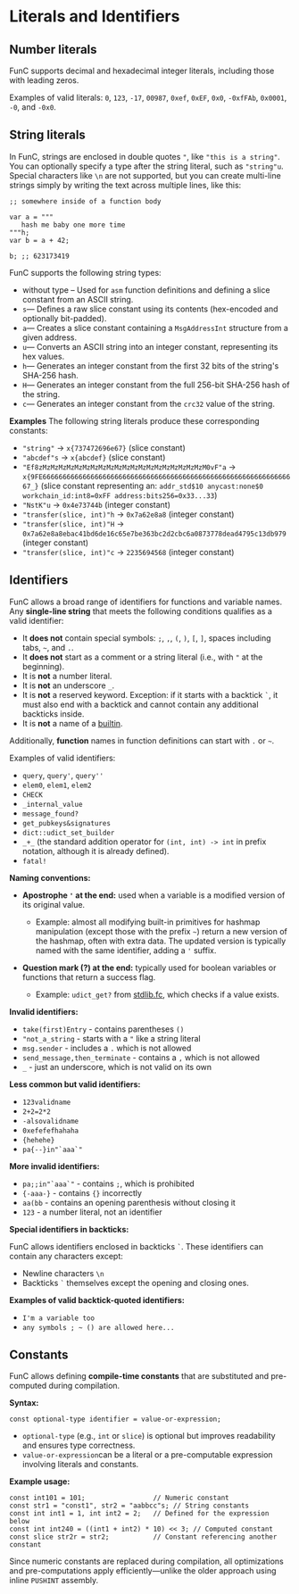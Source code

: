 
# Literals and Identifiers

## Number literals

FunC supports decimal and hexadecimal integer literals, including those with leading zeros.

Examples of valid literals: `0`, `123`, `-17`, `00987`, `0xef`, `0xEF`, `0x0`, `-0xfFAb`, `0x0001`, `-0`, and `-0x0`.

## String literals

In FunC, strings are enclosed in double quotes `"`, like `"this is a string"`.<br />
You can optionally specify a type after the string literal, such as `"string"u`.<br />
Special characters like `\n` are not supported, but you can create multi-line <br />  strings simply by writing the text across multiple lines, like this:

```
;; somewhere inside of a function body

var a = """
   hash me baby one more time
"""h;
var b = a + 42;

b; ;; 623173419
```

FunC supports the following string types:

- without type – Used for `asm` function definitions and defining a slice constant from an ASCII string.
- `s`— Defines a raw slice constant using its contents (hex-encoded and optionally bit-padded).
- `a`— Creates a slice constant containing a `MsgAddressInt` structure from a given address.
- `u`— Converts an ASCII string into an integer constant, representing its hex values.
- `h`— Generates an integer constant from the first 32 bits of the string's SHA-256 hash.
- `H`— Generates an integer constant from the full 256-bit SHA-256 hash of the string.
- `c`— Generates an integer constant from the `crc32` value of the string.

**Examples**
The following string literals produce these corresponding constants:

- `"string"`  →  `x{737472696e67}` (slice constant)
- `"abcdef"s` → `x{abcdef}` (slice constant)
- `"Ef8zMzMzMzMzMzMzMzMzMzMzMzMzMzMzMzMzMzMzMzMzM0vF"a` → `x{9FE6666666666666666666666666666666666666666666666666666666666666667_}` (slice constant representing an: `addr_std$10 anycast:none$0 workchain_id:int8=0xFF address:bits256=0x33...33`)
- `"NstK"u` → `0x4e73744b` (integer constant)
- `"transfer(slice, int)"h` → `0x7a62e8a8` (integer constant)
- `"transfer(slice, int)"H` → `0x7a62e8a8ebac41bd6de16c65e7be363bc2d2cbc6a0873778dead4795c13db979` (integer constant)
- `"transfer(slice, int)"c` → `2235694568` (integer constant)

## Identifiers

FunC allows a broad range of identifiers for functions and variable names.
Any **single-line string** that meets the following conditions qualifies as a valid identifier:

- It **does not** contain special symbols: `;`, `,`, `(`, `)`, `[`, `]`, spaces including tabs, `~`, and `.`.
- It **does not** start as a comment or a string literal (i.e., with `"` at the beginning).
- It is **not** a number literal.
- It is **not** an underscore `_`.
- It is **not** a reserved keyword. Exception: if it starts with a backtick `` ` ``, it must also end with a backtick and cannot contain any additional backticks inside.
- It is **not** a name of a [builtin](https://github.com/ton-blockchain/ton/blob/5c392e0f2d946877bb79a09ed35068f7b0bd333a/crypto/func/builtins.cpp#L1133).

Additionally, **function** names in function definitions can start with `.` or `~`.

Examples of valid identifiers:

- `query`, `query'`, `query''`
- `elem0`, `elem1`, `elem2`
- `CHECK`
- `_internal_value`
- `message_found?`
- `get_pubkeys&signatures`
- `dict::udict_set_builder`
- `_+_` (the standard addition operator for `(int, int) -> int` in prefix notation, although it is already defined).
- `fatal!`

**Naming conventions:**

- **Apostrophe `'` at the end:** used when a variable is a modified version of its original value.

  - Example:
    almost all modifying built-in primitives for hashmap manipulation
    (except those with the prefix `~`) return a new version of the hashmap, often with extra data.
    The updated version is typically named with the same identifier, adding a `'` suffix.

- **Question mark (?) at the end:** typically used for boolean variables or functions that return a success flag.
  - Example: `udict_get?` from [stdlib.fc](/v3/documentation/smart-contracts/func/docs/stdlib), which checks if a value exists.

**Invalid identifiers:**

- `take(first)Entry` - contains parentheses `()`
- `"not_a_string` - starts with a `"` like a string literal
- `msg.sender` - includes a `.` which is not allowed
- `send_message,then_terminate` - contains a `,` which is not allowed
- `_` - just an underscore, which is not valid on its own

**Less common but valid identifiers:**

- `123validname`
- `2+2=2*2`
- `-alsovalidname`
- `0xefefefhahaha`
- `{hehehe}`
- ``pa{--}in"`aaa`"``

**More invalid identifiers:**

- ``pa;;in"`aaa`"`` - contains `;`, which is prohibited
- `{-aaa-}` - contains `{}` incorrectly
- `aa(bb` - contains an opening parenthesis without closing it
- `123` - a number literal, not an identifier

**Special identifiers in backticks:**

FunC allows identifiers enclosed in backticks `` ` ``. These identifiers can contain any characters except:

- Newline characters `\n`
- Backticks `` ` `` themselves except the opening and closing ones.

**Examples of valid backtick-quoted identifiers:**

- `I'm a variable too`
- `any symbols ; ~ () are allowed here...`

## Constants

FunC allows defining **compile-time constants** that are substituted and pre-computed during compilation.

**Syntax:**

```func
const optional-type identifier = value-or-expression;
```

- `optional-type` (e.g., `int` or `slice`) is optional but improves readability and ensures type correctness.
- `value-or-expression`can be a literal or a pre-computable expression involving literals and constants.

**Example usage:**

```func
const int101 = 101;                 // Numeric constant
const str1 = "const1", str2 = "aabbcc"s; // String constants
const int int1 = 1, int int2 = 2;   // Defined for the expression below
const int int240 = ((int1 + int2) * 10) << 3; // Computed constant
const slice str2r = str2;           // Constant referencing another constant
```

Since numeric constants are replaced during compilation,
all optimizations and pre-computations apply efficiently—unlike the older approach using inline `PUSHINT` assembly.

<Feedback />
